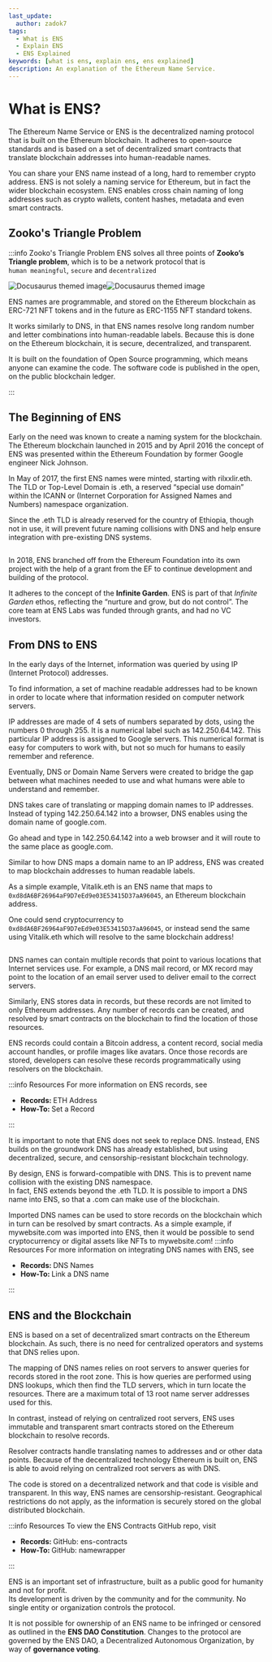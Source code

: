 ```yaml
---
last_update:
  author: zadok7
tags:
  - What is ENS
  - Explain ENS
  - ENS Explained
keywords: [what is ens, explain ens, ens explained]
description: An explanation of the Ethereum Name Service.
---
```


# What is ENS?
The Ethereum Name Service or ENS is the decentralized naming protocol that is built on the Ethereum blockchain. It adheres to open-source standards and is based on a set of decentralized smart contracts that translate blockchain addresses into human-readable names.

You can share your ENS name instead of a long, hard to remember crypto address. ENS is not solely a naming service for Ethereum, but in fact the wider blockchain ecosystem. ENS enables cross chain naming of long addresses such as crypto wallets, content hashes, metadata and even smart contracts.


## Zooko's Triangle Problem
:::info Zooko's Triangle Problem
ENS solves all three points of <Link to="https://en.wikipedia.org/wiki/Zooko%27s_triangle"><b>Zooko’s Triangle problem</b></Link>, which is to be a network protocol that is  
`human meaningful`, `secure` and `decentralized`

<p align="center">

![Docusaurus themed image](/img/what-is-ens-zooko-light.svg#gh-light-mode-only)![Docusaurus themed image](/img/what-is-ens-zooko-dark.svg#gh-dark-mode-only)

</p>

ENS names are programmable, and stored on the Ethereum blockchain as ERC-721 NFT tokens and in the future as ERC-1155 NFT standard tokens.  
  
It works similarly to DNS, in that ENS names resolve long random number and letter combinations into human-readable labels. Because this is done on the Ethereum blockchain, it is secure, decentralized, and transparent.  
  
It is built on the foundation of Open Source programming, which means anyone can examine the code. The software code is published in the open, on the public blockchain ledger.

:::

## The Beginning of ENS
Early on the need was known to create a naming system for the blockchain. The Ethereum blockchain launched in 2015 and by April 2016 the concept of ENS was presented within the Ethereum Foundation by former Google engineer Nick Johnson.

In May of 2017, the first ENS names were minted, starting with rilxxlir.eth. The TLD or Top-Level Domain is .eth, a reserved “special use domain” within the ICANN or (Internet Corporation for Assigned Names and Numbers) namespace organization.  
  
Since the .eth TLD is already reserved for the country of Ethiopia, though not in use, it will prevent future naming collisions with DNS and help ensure integration with pre-existing DNS systems.
<ImageWindow title="ENS Logo">
<p align="center">
  <Image img="/img/what-is-ens-enslogo.png" width="500" style={{'borderRadius': '8px'}} />
</p>
</ImageWindow>

In 2018, ENS branched off from the Ethereum Foundation into its own project with the help of a grant from the EF to continue development and building of the protocol.  
  
It adheres to the concept of the <Link to="https://ethereum.foundation/infinitegarden"><b>Infinite Garden</b></Link>. ENS is part of that <i>Infinite Garden</i> ethos, reflecting the “nurture and grow, but do not control”. The core team at ENS Labs was funded through grants, and had no VC investors.

## From DNS to ENS
In the early days of the Internet, information was queried by using IP (Internet Protocol) addresses.  
  
To find information, a set of machine readable addresses had to be known in order to locate where that information resided on computer network servers.  
  
IP addresses are made of 4 sets of numbers separated by dots, using the numbers 0 through 255. It is a numerical label such as 142.250.64.142.  This particular  IP address is assigned to Google servers. This numerical format is easy for computers to work with, but not so much for humans to easily remember and reference.  
  
Eventually, DNS or Domain Name Servers were created to bridge the gap between what machines needed to use and what humans were able to understand and remember.  
  
DNS takes care of translating or mapping domain names to IP addresses. Instead of typing 142.250.64.142 into a browser, DNS enables using the domain name of google.com.  
  
Go ahead and type in 142.250.64.142 into a web browser and it will route to the same place as google.com.

Similar to how DNS maps a domain name to an IP address, ENS was created to map blockchain addresses to human readable labels.  
  
As a simple example, Vitalik.eth is an ENS name that maps to `0xd8dA6BF26964aF9D7eEd9e03E53415D37aA96045`, an Ethereum blockchain address.  
  
One could send cryptocurrency to `0xd8dA6BF26964aF9D7eEd9e03E53415D37aA96045`, or instead send the same using Vitalik.eth which will resolve to the same blockchain address!
<ImageWindow title="Resolving ENS in your wallet">
<p align="center">
  <Image img="/img/what-is-ens-resolving-eth.gif" style={{'borderRadius': '8px'}} />
</p>
</ImageWindow>

DNS names can contain multiple records that point to various locations that Internet services use. For example, a DNS mail record, or MX record may point to the location of an email server used to deliver email to the correct servers.  
  
Similarly, ENS stores data in records, but these records are not limited to only Ethereum addresses. Any number of records can be created, and resolved by smart contracts on the blockchain to find the location of those resources.  
  
ENS records could contain a Bitcoin address, a content record, social media account handles, or profile images like avatars. Once those records are stored, developers can resolve these records programmatically using resolvers on the blockchain.

:::info Resources
For more information on ENS records, see
 - <Link to="/docs/core/records/eth-address"><b>Records: </b>ETH Address</Link>
 - <Link to="/docs/howto/set-record"><b>How-To: </b>Set a Record</Link>
:::

It is important to note that ENS does not seek to replace DNS. Instead, ENS builds on the groundwork DNS has already established, but using decentralized, secure, and censorship-resistant blockchain technology.  
  
By design, ENS is forward-compatible with DNS. This is to prevent name collision with the existing DNS namespace.  
In fact, ENS extends beyond the .eth TLD. It is possible to import a DNS name into ENS, so that a .com can make use of the blockchain.  
  
Imported DNS names can be used to store records on the blockchain which in turn can be resolved by smart contracts. As a simple example, if mywebsite.com was imported into ENS, then it would be possible to send cryptocurrency or digital assets like NFTs to mywebsite.com!
:::info Resources
For more information on integrating DNS names with ENS, see
 - <Link to="/docs/core/registration/integrating-dns"><b>Records: </b>DNS Names</Link>
 - <Link to="/docs/howto/link-dns-name"><b>How-To: </b>Link a DNS name</Link>
:::

## ENS and the Blockchain
ENS is based on a set of decentralized smart contracts on the Ethereum blockchain. As such, there is no need for centralized operators and systems that DNS relies upon.  
  
The mapping of DNS names relies on root servers to answer queries for records stored in the root zone. This is how queries are performed using DNS lookups, which then find the TLD servers, which in turn locate the resources. There are a maximum total of 13 root name server addresses used for this.

In contrast, instead of relying on centralized root servers, ENS uses immutable and transparent smart contracts stored on the Ethereum blockchain to resolve records.  
  
Resolver contracts handle translating names to addresses and or other data points. Because of the decentralized technology Ethereum is built on, ENS is able to avoid relying on centralized root servers as with DNS.  
  
The code is stored on a decentralized network and that code is visible and transparent. In this way, ENS names are censorship-resistant. Geographical restrictions do not apply, as the information is securely stored on the global distributed blockchain.

:::info Resources
To view the ENS Contracts GitHub repo, visit
 - <Link to="https://github.com/ensdomains/ens-contracts"><b>Records: </b>GitHub: ens-contracts</Link>
 - <Link to="https://github.com/ensdomains/name-wrapper"><b>How-To: </b>GitHub: namewrapper</Link>
:::

ENS is an important set of infrastructure, built as a public good for humanity and not for profit.  
Its development is driven by the community and for the community. No single entity or organization controls the protocol.  
  
It is not possible for ownership of an ENS name to be infringed or censored as outlined in the <Link to="https://docs.ens.domains/v/governance/ens-dao-constitution"><b>ENS DAO Constitution</b></Link>. Changes to the protocol are governed by the ENS DAO, a Decentralized Autonomous Organization, by way of <Link to="https://docs.ens.domains/v/governance/process"><b>governance voting</b></Link>. 
